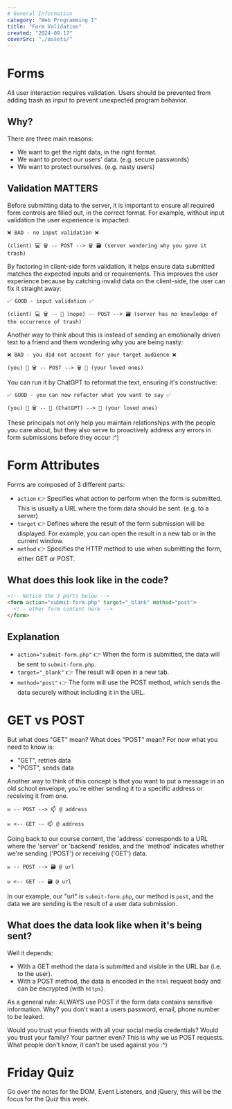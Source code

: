 ```yaml
---
# General Information
category: "Web Programming I"
title: "Form Validation"
created: "2024-09-17"
coverSrc: "./assets/"
---
```


# Forms

All user interaction requires validation. Users should be prevented from adding trash as input to prevent unexpected program behavior.

## Why?

There are three main reasons:

- We want to get the right data, in the right format.
- We want to protect our users' data. (e.g. secure passwords)
- We want to protect ourselves. (e.g. nasty users)

## Validation MATTERS

Before submitting data to the server, it is important to ensure all required form controls are filled out, in the correct format. For example, without input validation the user experience is impacted:

```text
❌ BAD - no input validation ❌

(client) 💻 🗑️ -- POST --> 🗑️ 🗃️ (server wondering why you gave it trash)
```

By factoring in client-side form validation, it helps ensure data submitted matches the expected inputs and or requirements. This improves the user experience because by catching invalid data on the client-side, the user can fix it straight away:

```text
✅ GOOD - input validation ✅

(client) 💻 🗑️ -- 🛑 (nope) -- POST --> 🗃️ (server has no knowledge of the occurrence of trash)
```

Another way to think about this is instead of sending an emotionally driven text to a friend and them wondering why you are being nasty:

```text
❌ BAD - you did not account for your target audience ❌

(you) 🧑 🗑️ -- POST --> 🗑️ 💑 (your loved ones)
```

You can run it by ChatGPT to reformat the text, ensuring it's constructive:

```text
✅ GOOD - you can now refactor what you want to say ✅

(you) 🧑 🗑️ -- 🛑 (ChatGPT) --> 💑 (your loved ones)
```

These principals not only help you maintain relationships with the people you care about, but they also serve to proactively address any errors in form submissions before they occur :^)

# Form Attributes

Forms are composed of 3 different parts:

- `action` 👉 Specifies what action to perform when the form is submitted. This is usually a URL where the form data should be sent. (e.g. to a server)
- `target` 👉 Defines where the result of the form submission will be displayed. For example, you can open the result in a new tab or in the current window.
- `method` 👉 Specifies the HTTP method to use when submitting the form, either GET or POST.

## What does this look like in the code?

```html
<!-- Notice the 3 parts below -->
<form action="submit-form.php" target="_blank" method="post">
  <!-- other form content here -->
</form>
```

## Explanation

- `action="submit-form.php"` 👉 When the form is submitted, the data will be sent to `submit-form.php`.
- `target="_blank"` 👉 The result will open in a new tab.
- `method="post"` 👉 The form will use the POST method, which sends the data securely without including it in the URL.

# GET vs POST

But what does "GET" mean? What does "POST" mean? For now what you need to know is:

- "GET", retries data
- "POST", sends data

Another way to think of this concept is that you want to put a message in an old school envelope, you're either sending it to a specific address or receiving it from one.

```text
✉️ -- POST --> 📫 @ address

✉️ <-- GET -- 📫 @ address
```

Going back to our course content, the 'address' corresponds to a URL where the 'server' or 'backend' resides, and the 'method' indicates whether we're sending ('POST') or receiving ('GET') data.

```text
✉️ -- POST --> 🗃️ @ url

✉️ <-- GET -- 🗃️ @ url
```

In our example, our "url" is `submit-form.php`, our method is `post`, and the data we are sending is the result of a user data submission.

## What does the data look like when it's being sent?

Well it depends:

- With a GET method the data is submitted and visible in the URL bar (i.e. to the user).
- With a POST method, the data is encoded in the `html` request body and can be encrypted (with `https`).

As a general rule: ALWAYS use POST if the form data contains sensitive information. Why? you don't want a users password, email, phone number to be leaked.

Would you trust your friends with all your social media credentials? Would you trust your family? Your partner even? This is why we us POST requests. What people don't know, it can't be used against you :^)

# Friday Quiz

Go over the notes for the DOM, Event Listeners, and jQuery, this will be the focus for the Quiz this week.
